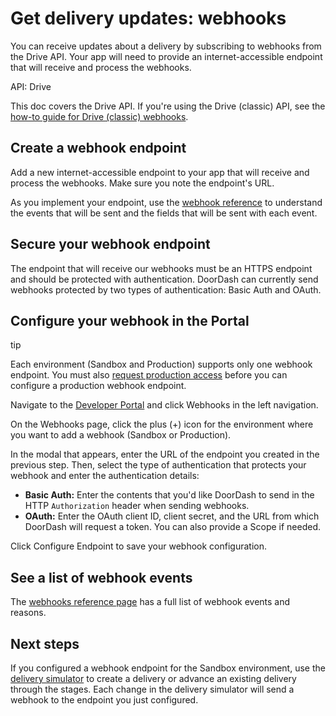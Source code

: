 # Get delivery updates: webhooks

You can receive updates about a delivery by subscribing to webhooks from the Drive API. Your app will need to provide an internet-accessible endpoint that will receive and process the webhooks.

API: Drive

This doc covers the Drive API. If you're using the Drive (classic) API, see the [how-to guide for Drive (classic) webhooks](/en-US/docs/drive_classic/how_to/webhooks).

## Create a webhook endpoint[​](#create-a-webhook-endpoint "Direct link to heading")

Add a new internet-accessible endpoint to your app that will receive and process the webhooks. Make sure you note the endpoint's URL.

As you implement your endpoint, use the [webhook reference](/en-US/docs/drive/reference/webhooks) to understand the events that will be sent and the fields that will be sent with each event.

## Secure your webhook endpoint[​](#secure-your-webhook-endpoint "Direct link to heading")

The endpoint that will receive our webhooks must be an HTTPS endpoint and should be protected with authentication. DoorDash can currently send webhooks protected by two types of authentication: Basic Auth and OAuth.

## Configure your webhook in the Portal[​](#configure-your-webhook-in-the-portal "Direct link to heading")

tip

Each environment (Sandbox and Production) supports only one webhook endpoint. You must also [request production access](/en-US/docs/drive/how_to/get_production_access) before you can configure a production webhook endpoint.

Navigate to the [Developer Portal](https://developer.doordash.com/portal/integration/drive/webhooks) and click Webhooks in the left navigation.



On the Webhooks page, click the plus (+) icon for the environment where you want to add a webhook (Sandbox or Production).



In the modal that appears, enter the URL of the endpoint you created in the previous step. Then, select the type of authentication that protects your webhook and enter the authentication details:

* **Basic Auth:** Enter the contents that you'd like DoorDash to send in the HTTP `Authorization` header when sending webhooks.
* **OAuth:** Enter the OAuth client ID, client secret, and the URL from which DoorDash will request a token. You can also provide a Scope if needed.



Click Configure Endpoint to save your webhook configuration.

## See a list of webhook events[​](#see-a-list-of-webhook-events "Direct link to heading")

The [webhooks reference page](/en-US/docs/drive/reference/webhooks) has a full list of webhook events and reasons.

## Next steps[​](#next-steps "Direct link to heading")

If you configured a webhook endpoint for the Sandbox environment, use the [delivery simulator](/en-US/docs/drive/how_to/use_delivery_simulator) to create a delivery or advance an existing delivery through the stages. Each change in the delivery simulator will send a webhook to the endpoint you just configured.

